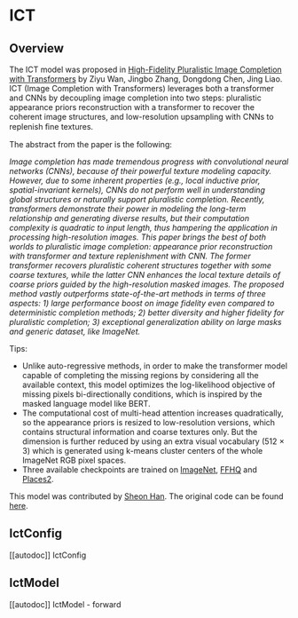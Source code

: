 <!--Copyright 2023 The HuggingFace Team. All rights reserved.

Licensed under the Apache License, Version 2.0 (the "License"); you may not use this file except in compliance with
the License. You may obtain a copy of the License at

http://www.apache.org/licenses/LICENSE-2.0

Unless required by applicable law or agreed to in writing, software distributed under the License is distributed on
an "AS IS" BASIS, WITHOUT WARRANTIES OR CONDITIONS OF ANY KIND, either express or implied. See the License for the
specific language governing permissions and limitations under the License.
-->

# ICT

## Overview

The ICT model was proposed in [High-Fidelity Pluralistic Image Completion with Transformers](https://arxiv.org/abs/2103.14031) by Ziyu Wan, Jingbo Zhang, Dongdong Chen, Jing Liao. ICT (Image Completion with Transformers) leverages both a transformer and CNNs by decoupling image completion into two steps: pluralistic appearance priors reconstruction with a transformer to recover the coherent image structures, and low-resolution upsampling with CNNs to replenish ﬁne textures.

The abstract from the paper is the following:

*Image completion has made tremendous progress with convolutional neural networks (CNNs), because of their powerful texture modeling capacity. However, due to some inherent properties (e.g., local inductive prior, spatial-invariant kernels), CNNs do not perform well in understanding global structures or naturally support pluralistic completion. Recently, transformers demonstrate their power in modeling the long-term relationship and generating diverse results, but their computation complexity is quadratic to input length, thus hampering the application in processing high-resolution images. This paper brings the best of both worlds to pluralistic image completion: appearance prior reconstruction with transformer and texture replenishment with CNN. The former transformer recovers pluralistic coherent structures together with some coarse textures, while the latter CNN enhances the local texture details of coarse priors guided by the high-resolution masked images. The proposed method vastly outperforms state-of-the-art methods in terms of three aspects: 1) large performance boost on image fidelity even compared to deterministic completion methods; 2) better diversity and higher fidelity for pluralistic completion; 3) exceptional generalization ability on large masks and generic dataset, like ImageNet.*

Tips:

- Unlike auto-regressive methods, in order to make the transformer model capable of completing the missing regions by considering all the available context, this model optimizes the log-likelihood objective of missing pixels bi-directionally conditions, which is inspired by the masked language model like BERT.
- The computational cost of multi-head attention increases quadratically, so the appearance priors is resized to low-resolution versions, which contains structural information and coarse textures only. But the dimension is further reduced by using an extra visual vocabulary (512 × 3) which is generated using k-means cluster centers of the whole ImageNet RGB pixel spaces.
- Three available checkpoints are trained on [ImageNet](https://www.image-net.org/challenges/LSVRC), [FFHQ](https://github.com/NVlabs/ffhq-dataset) and [Places2](http://places2.csail.mit.edu/).

This model was contributed by [Sheon Han](https://huggingface.co/sheonhan).
The original code can be found [here](https://github.com/raywzy/ICT).


## IctConfig

[[autodoc]] IctConfig

## IctModel

[[autodoc]] IctModel
    - forward
